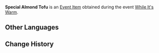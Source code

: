 {{About|the Quest Item used in [[While It's Warm]]|the Quest Item used in [[Wangshu]]|Special Almond Tofu (Wangshu)}}
{{Item Infobox
|title        = Special Almond Tofu
|id           = 100665;100647
|image        = Item Almond Tofu.png
|type         = Quest Items
|description  = A newly-made serving of Almond Tofu. It looks very delicious indeed.
|source1      = Given during [[While It's Warm]] (Day 1)
|source2      = Given during [[While It's Warm]] (Day 7)
|event        = While It's Warm
|related_type = Variant
|related_item = Almond Tofu
}}
'''Special Almond Tofu''' is an [[Event Item]] obtained during the event [[While It's Warm]].

==Other Languages==
{{Other Languages
|default_hidden = 1
|en      = Special Almond Tofu
|zhs     = 特制的杏仁豆腐
|zhs_rm  = Tèzhì de Xìngrén Dòufu
|zht     = 特製的杏仁豆腐
|zht_rm  = Tèzhì de Xìngrén Dòufu
|ja      = 特製杏仁豆腐
|ja_rm   = Tokusei Annin Doufu
|ko      = 특제 행인두부
|es      = Tofu de almendras especial
|fr      = Tofu aux amandes spécial
|ru      = Особый миндальный тофу
|th      = Almond Tofu สูตรพิเศษ
|th_rm   = Almond Tofu Sut Phiset
|vi      = Đậu Hũ Hạnh Nhân Đặc Biệt
|de      = Besonderer Mandeltofu
|id      = Almond Tofu Spesial
|pt      = Tofu de Amêndoas Especial
|tr      = Özel Badem Tofusu
|it      = Tofu di mandorle speciale
}}

==Change History==
{{Change History|1.1}}